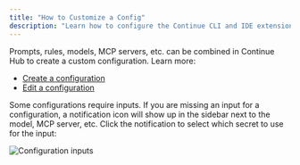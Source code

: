 ```yaml
---
title: "How to Customize a Config"
description: "Learn how to configure the Continue CLI and IDE extensions in the Continue Hub"
---
```


Prompts, rules, models, MCP servers, etc. can be combined in Continue Hub to create a custom configuration. Learn more:

- [Create a configuration](/hub/configs/create-a-config)
- [Edit a configuration](/hub/configs/edit-a-config)

Some configurations require inputs. If you are missing an input for a configuration, a notification icon will show up in the sidebar next to the model, MCP server, etc. Click the notification to select which secret to use for the input:

![Configuration inputs](/images/hub/blocks/images/block-inputs-b26686c49eea145a875dfe46862c85e0.png)